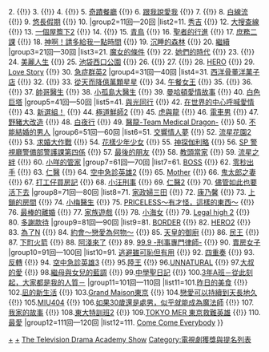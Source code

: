 <noinclude>
{{noteTA
|G1=JP Show
}}
</noinclude>{{Navbox
|name=日劇學院賞最佳作品
|title=[[日劇學院賞|<span style="color:#dd8;">日劇學院賞</span>]]<span style="color:#dd8;">最佳作品</span>
|basestyle=background-color:#B22222;color:#dd8
|listclass=hlist
|group1=1回—10回
|list1=1. [[無家可歸的小孩]] {{!}} 2. {{link-ja|人間失格～假如我死的話|人間・失格〜たとえばぼくが死んだら}} {{!}} 3. {{link-ja|29歲的聖誕節|29歳のクリスマス}} {{!}} 4. {{link-ja|For You|For You (テレビドラマ)}} {{!}} 5. [[奇蹟餐廳]] {{!}} 6. [[跟我說愛我]]  {{!}} 7. {{link-ja|未成年 (電視劇)|未成年 (テレビドラマ)|未成年}} {{!}} 8. [[白線流]] {{!}} 9. [[悠長假期]] {{!}} 10. {{link-ja|白晝之月|真昼の月 (1996年のテレビドラマ)}} 
|group2=11回—20回
|list2=11. [[秀吉 (大河劇)|秀吉]] {{!}} 12. [[大搜查線]] {{!}} 13. [[一個屋簷下|一個屋簷下2]] {{!}} 14. {{link-ja|最後之戀|最後の恋}} {{!}} 15. [[青鳥 (電視劇)|青鳥]] {{!}} 16. [[聖者的行進]] {{!}} 17. [[庶務二課]] {{!}} 18. [[神啊！請多給我一點時間]] {{!}} 19. [[沉睡的森林]] {{!}} 20. [[繼續]]
|group3=21回—30回
|list3=21. [[魔女的條件]] {{!}} 22. [[她們的時代]] {{!}} 23. {{link-ja|危險的關係 (電視劇)|危険な関係 (1999年のテレビドラマ)|危險的關係}} {{!}} 24. [[美麗人生 (日本電視劇)|美麗人生]] {{!}} 25. [[池袋西口公園 (電視劇)|池袋西口公園]] {{!}} 26. {{link-ja|Summer Snow|Summer Snow}} {{!}} 27. {{link-ja|頑固老爹|オヤジぃ。}} {{!}} 28. [[HERO (日本電視劇)|HERO]] {{!}} 29. [[Love Story]] {{!}} 30. [[急症群英|急症群英2]]
|group4=31回—40回
|list4=31. [[西洋骨董洋菓子店 (電視劇)|西洋骨董洋菓子店]] {{!}} 32. {{link-ja|超級奶爸|人にやさしく (テレビドラマ)}}  {{!}} 33. [[從天而降億萬顆星星]] {{!}} 34. [[午餐女王]] {{!}} 35. {{link-ja|真夜中的雨|真夜中の雨}}  {{!}} 36. {{link-ja|我的生存之道|僕の生きる道}} {{!}} 37. [[帥哥醫生]] {{!}} 38. [[小孤島大醫生]] {{!}} 39. [[曼哈頓愛情故事]] {{!}} 40. [[白色巨塔 (2003年電視劇)|白色巨塔]]
|group5=41回—50回
|list5=41. [[與光同行]] {{!}} 42. [[在世界的中心呼喊愛情]] {{!}} 43. [[新選組！]] {{!}} 44. [[極道鮮師|極道鮮師2]] {{!}} 45. [[虎與龍 (電視劇)|虎與龍]] {{!}} 46. [[電車男 (電視劇)|電車男]] {{!}} 47. [[野豬大改造]] {{!}} 48. [[白夜行]] {{!}} 49. [[醫龍-Team Medical Dragon- (電視劇)|醫龍-Team Medical Dragon-]] {{!}} 50. [[不能結婚的男人 (日本電視劇)|不能結婚的男人]]
|group6=51回—60回
|list6=51. [[交響情人夢 (電視劇)|交響情人夢]] {{!}} 52. [[花樣男子2|流星花園2]] {{!}} 53. [[求婚大作戰]] {{!}} 54. [[花樣少年少女 (2007年電視劇)|花樣少年少女]] {{!}} 55. [[神探伽利略]] {{!}} 56. [[SP (電視劇)|SP 警視廳警備部警護課第四係]] {{!}} 57. [[最後的朋友]] {{!}} 58. [[教頭當家]] {{!}} 59. [[流星之絆]] {{!}} 60. [[小咩的管家]]
|group7=61回—70回
|list7=61. [[BOSS (電視劇)|BOSS]] {{!}} 62. [[零秒出手]] {{!}} 63. [[仁者俠醫|仁醫]] {{!}} 64. [[空中急診英雄|空中急診英雄2]] {{!}} 65. [[Mother (電視劇)|Mother]] {{!}} 66. [[鬼太郎之妻]] {{!}} 67. [[打工仔買房記]] {{!}} 68. [[小汪刑事]] {{!}} 69. [[仁者俠醫|仁醫2]] {{!}} 70. [[儘管如此也要活下去]]
|group8=71回—80回
|list8=71. [[家政婦三田]] {{!}} 72. [[康乃馨 (電視劇)|康乃馨]] {{!}} 73. [[上鎖的房間 (電視劇)|上鎖的房間]] {{!}} 74. [[小梅醫生]] {{!}} 75. [[PRICELESS～有才怪，這樣的東西～]] {{!}} 76. [[最棒的離婚]] {{!}} 77. [[家族遊戲]] {{!}} 78. [[小海女]] {{!}} 79. [[Legal High|Legal high 2]] {{!}} 80. [[多謝款待]]
|group9=81回—90回
|list9=81. [[BORDER]] {{!}} 82. [[HERO (日本電視劇)|HERO2]] {{!}} 83. [[為了N]] {{!}} 84. [[約會～戀愛為何物～]] {{!}} 85. [[天皇的御廚]] {{!}} 86. [[民王]] {{!}} 87. [[下町火箭]] {{!}} 88. [[阿淺來了]] {{!}} 89. [[99.9 -刑事專門律師-]] {{!}} 90. [[賣房女子]]
|group10=91回—100回
|list10=91. [[逃避雖可恥但有用]] {{!}} 92. [[四重奏 (日本電視劇)|四重奏]] {{!}} 93. [[反轉#電視劇|反轉]] {{!}} 94. [[空中急診英雄|空中急診英雄3]] {{!}} 95.[[陸王]] {{!}} 96.[[UNNATURAL]] {{!}} 97.[[大叔的愛]] {{!}} 98.[[繼母與女兒的藍調]] {{!}} 99.[[中學聖日記]] {{!}} 100.[[3年A班－從此刻起，大家都是我的人質－]]
|group11=101回—110回
|list11=101.[[昨日的美食]] {{!}} 102.[[凪的新生活]] {{!}} 103.[[Grand Maison東京]] {{!}} 104.[[戀愛可以持續到天長地久]] {{!}} 105.[[MIU404]] {{!}} 106.[[如果30歲還是處男，似乎就能成為魔法師]] {{!}} 107.[[我家的故事]] {{!}} 108.[[東大特訓班|東大特訓班2]] {{!}} 109.[[TOKYO MER～行動急診室～|TOKYO MER 東京救難英雄]] {{!}} 110.[[最愛 (日本電視劇)|最愛]]
|group12=111回—120回
|list12=111. [[Come Come Everybody]]
}}<noinclude>
[[Category:日劇學院賞|+]]
[[Category:日劇學院賞最佳作品|+]]
[[Category:日本電視獎項模板|The Television Drama Academy Show]]
[[Category:電視劇獲獎與提名列表]]
</noinclude>